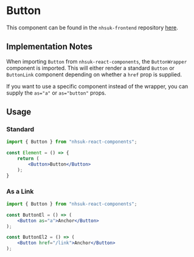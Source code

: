 
<Meta title="Components/Button" />

# Button

This component can be found in the `nhsuk-frontend` repository <a href="https://github.com/nhsuk/nhsuk-frontend/tree/main/packages/components/button" target="_blank" rel="noopener noreferrer">here</a>.

## Implementation Notes

When importing `Button` from `nhsuk-react-components`, the `ButtonWrapper` component is imported. This will either render a standard `Button` or `ButtonLink` component depending on whether a `href` prop is supplied.

If you want to use a specific component instead of the wrapper, you can supply the `as="a"` or `as="button"` props.

## Usage

### Standard

```jsx
import { Button } from "nhsuk-react-components";

const Element = () => {
    return (
        <Button>Button</Button>
    );
}
```

### As a Link

```jsx
import { Button } from "nhsuk-react-components";

const ButtonEl = () => (
    <Button as="a">Anchor</Button>
);

const ButtonEl2 = () => (
    <Button href="/link">Anchor</Button>
);
```
